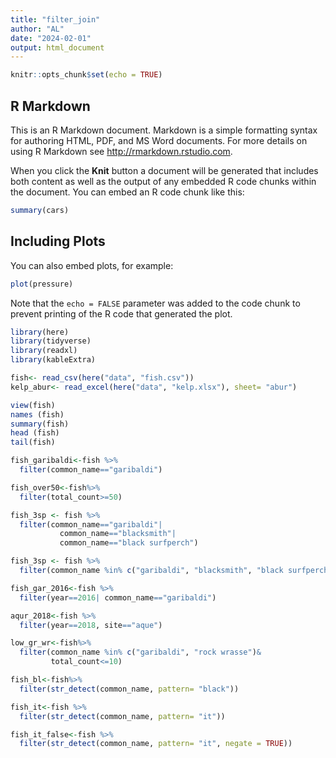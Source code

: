 ```yaml
---
title: "filter_join"
author: "AL"
date: "2024-02-01"
output: html_document
---
```


```r
knitr::opts_chunk$set(echo = TRUE)
```

## R Markdown

This is an R Markdown document. Markdown is a simple formatting syntax for authoring HTML, PDF, and MS Word documents. For more details on using R Markdown see <http://rmarkdown.rstudio.com>.

When you click the **Knit** button a document will be generated that includes both content as well as the output of any embedded R code chunks within the document. You can embed an R code chunk like this:

```r
summary(cars)
```

## Including Plots

You can also embed plots, for example:

```r
plot(pressure)
```

Note that the `echo = FALSE` parameter was added to the code chunk to prevent printing of the R code that generated the plot.


```r
library(here)
library(tidyverse)
library(readxl)
library(kableExtra)
```

```r
fish<- read_csv(here("data", "fish.csv"))
kelp_abur<- read_excel(here("data", "kelp.xlsx"), sheet= "abur")
```

```r
view(fish)
names (fish)
summary(fish)
head (fish)
tail(fish)
```

```r
fish_garibaldi<-fish %>%
  filter(common_name=="garibaldi")
```

```r
fish_over50<-fish%>%
  filter(total_count>=50)
```

```r
fish_3sp <- fish %>%
  filter(common_name=="garibaldi"|
           common_name=="blacksmith"|
           common_name=="black surfperch")
```

```r
fish_3sp <- fish %>%
  filter(common_name %in% c("garibaldi", "blacksmith", "black surfperch"))
```

```r
fish_gar_2016<-fish %>%
  filter(year==2016| common_name=="garibaldi")
```

```r
aqur_2018<-fish %>%
  filter(year==2018, site=="aque")
```

```r
low_gr_wr<-fish%>%
  filter(common_name %in% c("garibaldi", "rock wrasse")&
         total_count<=10)
```

```r
fish_bl<-fish%>%
  filter(str_detect(common_name, pattern= "black"))
```

```r
fish_it<-fish %>%
  filter(str_detect(common_name, pattern= "it"))
```

```r
fish_it_false<-fish %>%
  filter(str_detect(common_name, pattern= "it", negate = TRUE))
```
